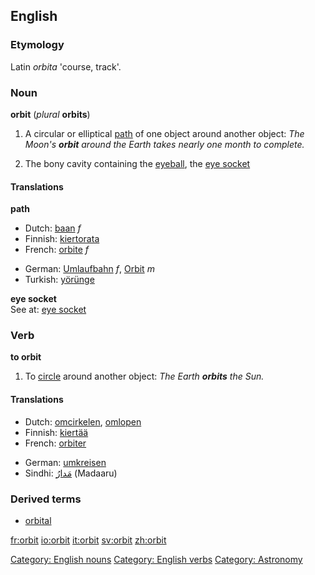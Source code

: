 {{wikipedia}}

==English==

===Etymology===
Latin ''orbita'' 'course, track'.

===Noun===
'''orbit''' (''plural'' '''orbits''')

# A circular or elliptical [[path]] of one object around another object: ''The Moon's '''orbit''' around the Earth takes nearly one month to complete.''
# {{anatomy}} The bony cavity containing the [[eyeball]], the [[eye socket]]

====Translations====
'''path'''
{{top}}
*Dutch: [[baan]] ''f''
*Finnish: [[kiertorata]]
*French: [[orbite]] ''f''
{{mid}}
*German: [[Umlaufbahn]] ''f'', [[Orbit]] ''m''
*Turkish: [[yörünge]]
{{bottom}}

'''eye socket'''<br>
See at: [[eye socket]]

===Verb===
'''to orbit'''

#To [[circle]] around another object: ''The Earth '''orbits''' the Sun.''

====Translations====
{{top}}
*Dutch: [[omcirkelen]], [[omlopen]]
*Finnish: [[kiertää]]
*French: [[orbiter]]
{{mid}}
*German: [[umkreisen]]
*Sindhi: [[مَدارُ]] (Madaaru) {{m}}
{{bottom}}

===Derived terms===
*[[orbital]]

[[Category: English nouns]]
[[Category: English verbs]]
[[Category: Astronomy]]

[[fr:orbit]]
[[io:orbit]]
[[it:orbit]]
[[sv:orbit]]
[[zh:orbit]]